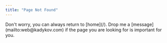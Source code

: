 ```yaml
---
title: "Page Not Found"
---
```



<BaseLayout pageTitle={frontmatter.title}>
  <div class="prose-serif">
    Don't worry, you can always return to [home](/). Drop me a
    [message](mailto:web@kadykov.com) if the page you are looking for is
    important for you.
  </div>
</BaseLayout>
